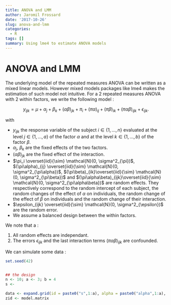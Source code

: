 ```yaml
---
title: ANOVA and LMM
author: Jaromil Frossard
date: '2017-10-26'
slug: anova-and-lmm
categories:
  - R
tags: []
summary: Using lme4 to estimate ANOVA models
---
```


# ANOVA and LMM

The underlying model of the repeated measures ANOVA can be written as a mixed linear models. However mixed models packages like lme4 makes the estimation of such model not intuitive. For a 2 repeated measures ANOVA with 2 within factors, we write the following model : 


$$
y_{ijk} = \mu + \alpha_j + \beta_k + (\alpha\beta)_{jk}+\pi_i +(\pi\alpha)_{ij}+(\pi\beta)_{ik} +(\pi\alpha\beta)_{ijk}+\epsilon_{ijk}.
$$

with 

- $y_{ijk}$ the response variable of the subject $i \in \{1,\dots, n\}$ evaluated at the level $j \in \{1,\dots, a\}$ of the factor $\alpha$ and at the level $k \in \{1,\dots, b\}$ of the factor $\beta$.
- $\alpha_j$, $\beta_k$ are the fixed effects of the two factors.
- $(\alpha\beta)_{jk}$ are the fixed effect of the interaction.
- $\pi_i \overset{iid}{\sim} \mathcal{N}(0, \sigma^2_{\pi})$, $(\pi\alpha)_{ij} \overset{iid}{\sim} \mathcal{N}(0, \sigma^2_{\pi\alpha})$, $(\pi\beta)_{ik}\overset{iid}{\sim} \mathcal{N}(0, \sigma^2_{\pi\beta})$ and $(\pi\alpha\beta)_{ijk}\overset{iid}{\sim} \mathcal{N}(0, \sigma^2_{\pi\alpha\beta})$ are random effects. They respectively correspond to the random intercept of each subject, the random changes of the effect of $\alpha$ on individuals, the random change of the effect of $\beta$ on individuals and the random change of their interaction.
- $\epsilon_{ijk} \overset{iid}{\sim} \mathcal{N}(0, \sigma^2_{\epsilon})$ are the random error.
- We assume a balanced design between the within factors.

We note that a :

1. All random effects are independant.
2. The errors $\epsilon_{ijk}$ and the last interaction terms $(\pi\alpha\beta)_{ijk}$ are  confounded.

We can simulate some data :

```r
set.seed(42)


## the design
n <- 10; a <- 3; b = 4
s <- 

data <- expand.grid(id = paste0("s",1:a), alpha = paste0("alpha",1:a), beta = paste0("beta",1:a))
zid <- model.matrix


```













